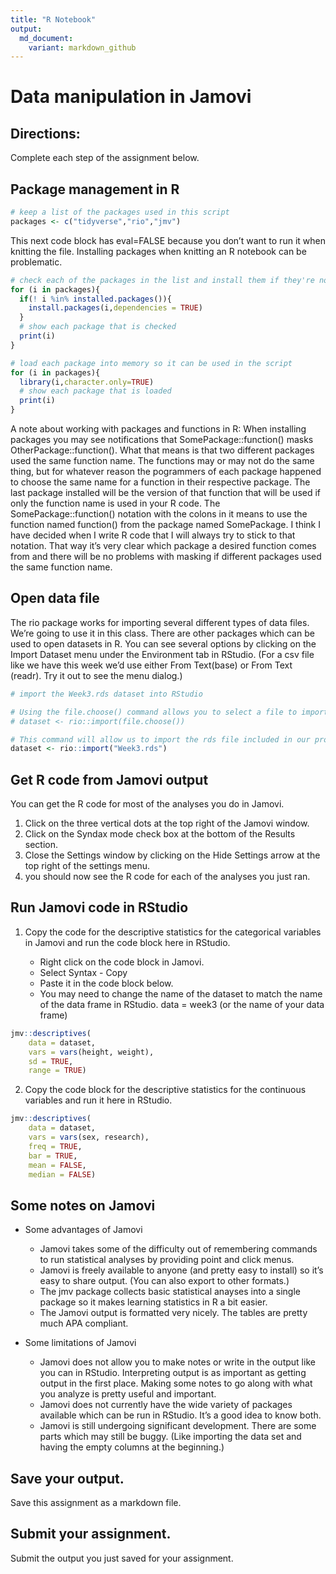 ---
title: "R Notebook"
output:
  md_document:
    variant: markdown_github
---

#  Data manipulation in Jamovi

## Directions:
Complete each step of the assignment below.

## Package management in R

```{r}
# keep a list of the packages used in this script
packages <- c("tidyverse","rio","jmv")
```

This next code block has eval=FALSE because you don't want to run it when knitting the file. Installing packages when knitting an R notebook can be problematic.

```{r eval=FALSE}
# check each of the packages in the list and install them if they're not installed already
for (i in packages){
  if(! i %in% installed.packages()){
    install.packages(i,dependencies = TRUE)
  }
  # show each package that is checked
  print(i)
}
```

```{r}
# load each package into memory so it can be used in the script
for (i in packages){
  library(i,character.only=TRUE)
  # show each package that is loaded
  print(i)
}
```

A note about working with packages and functions in R:
When installing packages you may see notifications that SomePackage::function() masks OtherPackage::function().
What that means is that two different packages used the same function name. The functions may or may not do the same thing, but for whatever reason the pogrammers of each package happened to choose the same name for a function in their respective package. The last package installed will be the version of that function that will be used if only the function name is used in your R code. The SomePackage::function() notation with the colons in it means to use the function named function() from the package named SomePackage. I think I have decided when I write R code that I will always try to stick to that notation. That way it's very clear which package a desired function comes from and there will be no problems with masking if different packages used the same function name.

## Open data file

The rio package works for importing several different types of data files. We're going to use it in this class. There are other packages which can be used to open datasets in R. You can see several options by clicking on the Import Dataset menu under the Environment tab in RStudio. (For a csv file like we have this week we'd use either From Text(base) or From Text (readr). Try it out to see the menu dialog.)

```{r}
# import the Week3.rds dataset into RStudio

# Using the file.choose() command allows you to select a file to import from another folder.
# dataset <- rio::import(file.choose())

# This command will allow us to import the rds file included in our project folder.
dataset <- rio::import("Week3.rds")
```

## Get R code from Jamovi output

You can get the R code for most of the analyses you do in Jamovi.

1. Click on the three vertical dots at the top right of the Jamovi window.
2. Click on the Syndax mode check box at the bottom of the Results section.
3. Close the Settings window by clicking on the Hide Settings arrow at the top right of the settings menu.
4. you should now see the R code for each of the analyses you just ran.

## Run Jamovi code in RStudio

1. Copy the code for the descriptive statistics for the categorical variables in Jamovi and run the code block here in RStudio.

    + Right click on the code block in Jamovi.
    + Select Syntax - Copy
    + Paste it in the code block below.
    + You may need to change the name of the dataset to match the name of the data frame in RStudio. data = week3 (or the name of your data frame)
    
```{r}
jmv::descriptives(
    data = dataset,
    vars = vars(height, weight),
    sd = TRUE,
    range = TRUE)

```

2. Copy the code block for the descriptive statistics for the continuous variables and run it here in RStudio.

```{r}

jmv::descriptives(
    data = dataset,
    vars = vars(sex, research),
    freq = TRUE,
    bar = TRUE,
    mean = FALSE,
    median = FALSE)
```

## Some notes on Jamovi

* Some advantages of Jamovi

    + Jamovi takes some of the difficulty out of remembering commands to run statistical analyses by providing point and click menus.
    + Jamovi is freely available to anyone (and pretty easy to install) so it's easy to share output. (You can also export to other formats.)
    + The jmv package collects basic statistical anayses into a single package so it makes learning statistics in R a bit easier.
    + The Jamovi output is formatted very nicely. The tables are pretty much APA compliant.
    
* Some limitations of Jamovi

    + Jamovi does not allow you to make notes or write in the output like you can in RStudio. Interpreting output is as important as getting output in the first place. Making some notes to go along with what you analyze is pretty useful and important.
    + Jamovi does not currently have the wide variety of packages available which can be run in RStudio. It's a good idea to know both.
    + Jamovi is still undergoing significant development. There are some parts which may still be buggy. (Like importing the data set and having the empty columns at the beginning.)


## Save your output.
Save this assignment as a markdown file. 
    
## Submit your assignment.
Submit the output you just saved for your assignment.
